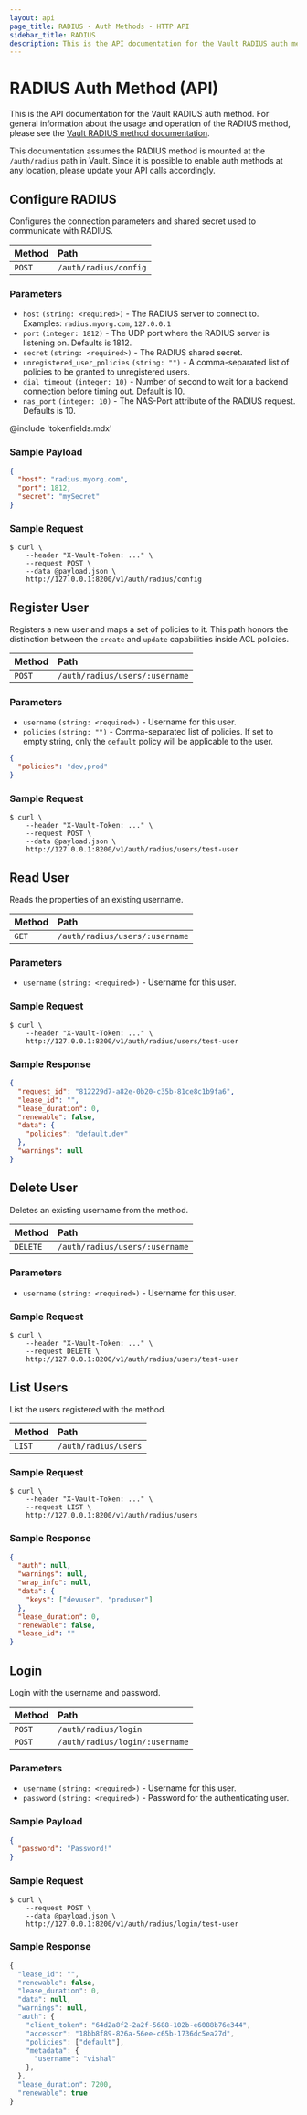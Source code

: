 ```yaml
---
layout: api
page_title: RADIUS - Auth Methods - HTTP API
sidebar_title: RADIUS
description: This is the API documentation for the Vault RADIUS auth method.
---
```


# RADIUS Auth Method (API)

This is the API documentation for the Vault RADIUS auth method. For
general information about the usage and operation of the RADIUS method, please
see the [Vault RADIUS method documentation](/docs/auth/radius).

This documentation assumes the RADIUS method is mounted at the `/auth/radius`
path in Vault. Since it is possible to enable auth methods at any location,
please update your API calls accordingly.

## Configure RADIUS

Configures the connection parameters and shared secret used to communicate with
RADIUS.

| Method | Path                  |
| :----- | :-------------------- |
| `POST` | `/auth/radius/config` |

### Parameters

- `host` `(string: <required>)` - The RADIUS server to connect to. Examples:
  `radius.myorg.com`, `127.0.0.1`
- `port` `(integer: 1812)` - The UDP port where the RADIUS server is listening
  on. Defaults is 1812.
- `secret` `(string: <required>)` - The RADIUS shared secret.
- `unregistered_user_policies` `(string: "")` - A comma-separated list of
  policies to be granted to unregistered users.
- `dial_timeout` `(integer: 10)` - Number of second to wait for a backend
  connection before timing out. Default is 10.
- `nas_port` `(integer: 10)` - The NAS-Port attribute of the RADIUS request.
  Defaults is 10.

@include 'tokenfields.mdx'

### Sample Payload

```json
{
  "host": "radius.myorg.com",
  "port": 1812,
  "secret": "mySecret"
}
```

### Sample Request

```shell-session
$ curl \
    --header "X-Vault-Token: ..." \
    --request POST \
    --data @payload.json \
    http://127.0.0.1:8200/v1/auth/radius/config
```

## Register User

Registers a new user and maps a set of policies to it. This path honors the
distinction between the `create` and `update` capabilities inside ACL policies.

| Method | Path                           |
| :----- | :----------------------------- |
| `POST` | `/auth/radius/users/:username` |

### Parameters

- `username` `(string: <required>)` - Username for this user.
- `policies` `(string: "")` - Comma-separated list of policies. If set to
  empty string, only the `default` policy will be applicable to the user.

```json
{
  "policies": "dev,prod"
}
```

### Sample Request

```shell-session
$ curl \
    --header "X-Vault-Token: ..." \
    --request POST \
    --data @payload.json \
    http://127.0.0.1:8200/v1/auth/radius/users/test-user
```

## Read User

Reads the properties of an existing username.

| Method | Path                           |
| :----- | :----------------------------- |
| `GET`  | `/auth/radius/users/:username` |

### Parameters

- `username` `(string: <required>)` - Username for this user.

### Sample Request

```shell-session
$ curl \
    --header "X-Vault-Token: ..." \
    http://127.0.0.1:8200/v1/auth/radius/users/test-user
```

### Sample Response

```json
{
  "request_id": "812229d7-a82e-0b20-c35b-81ce8c1b9fa6",
  "lease_id": "",
  "lease_duration": 0,
  "renewable": false,
  "data": {
    "policies": "default,dev"
  },
  "warnings": null
}
```

## Delete User

Deletes an existing username from the method.

| Method   | Path                           |
| :------- | :----------------------------- |
| `DELETE` | `/auth/radius/users/:username` |

### Parameters

- `username` `(string: <required>)` - Username for this user.

### Sample Request

```shell-session
$ curl \
    --header "X-Vault-Token: ..." \
    --request DELETE \
    http://127.0.0.1:8200/v1/auth/radius/users/test-user
```

## List Users

List the users registered with the method.

| Method | Path                 |
| :----- | :------------------- |
| `LIST` | `/auth/radius/users` |

### Sample Request

```shell-session
$ curl \
    --header "X-Vault-Token: ..." \
    --request LIST \
    http://127.0.0.1:8200/v1/auth/radius/users
```

### Sample Response

```json
{
  "auth": null,
  "warnings": null,
  "wrap_info": null,
  "data": {
    "keys": ["devuser", "produser"]
  },
  "lease_duration": 0,
  "renewable": false,
  "lease_id": ""
}
```

## Login

Login with the username and password.

| Method | Path                           |
| :----- | :----------------------------- |
| `POST` | `/auth/radius/login`           |
| `POST` | `/auth/radius/login/:username` |

### Parameters

- `username` `(string: <required>)` - Username for this user.
- `password` `(string: <required>)` - Password for the authenticating user.

### Sample Payload

```json
{
  "password": "Password!"
}
```

### Sample Request

```shell-session
$ curl \
    --request POST \
    --data @payload.json \
    http://127.0.0.1:8200/v1/auth/radius/login/test-user
```

### Sample Response

```javascript
{
  "lease_id": "",
  "renewable": false,
  "lease_duration": 0,
  "data": null,
  "warnings": null,
  "auth": {
    "client_token": "64d2a8f2-2a2f-5688-102b-e6088b76e344",
    "accessor": "18bb8f89-826a-56ee-c65b-1736dc5ea27d",
    "policies": ["default"],
    "metadata": {
      "username": "vishal"
    },
  },
  "lease_duration": 7200,
  "renewable": true
}
```
